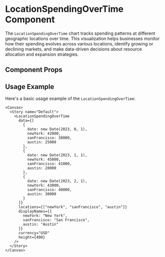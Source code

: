 

<Meta of={LocationSpendingOverTime} />

# LocationSpendingOverTime Component

The `LocationSpendingOverTime` chart tracks spending patterns at different geographic locations over time. This visualization helps businesses monitor how their spending evolves across various locations, identify growing or declining markets, and make data-driven decisions about resource allocation and expansion strategies.

## Component Props

<Canvas of={LocationSpendingOverTime.Default} />

<Controls />

## Usage Example

Here's a basic usage example of the `LocationSpendingOverTime`:

```tsx
<Canvas>
  <Story name="Default">
    <LocationSpendingOverTime 
      data={[
        { 
          date: new Date(2023, 0, 1), 
          newYork: 42000, 
          sanFrancisco: 38000, 
          austin: 25000 
        },
        { 
          date: new Date(2023, 1, 1), 
          newYork: 45000, 
          sanFrancisco: 41000, 
          austin: 28000 
        },
        { 
          date: new Date(2023, 2, 1), 
          newYork: 43000, 
          sanFrancisco: 40000, 
          austin: 30000 
        }
      ]}
      locations={["newYork", "sanFrancisco", "austin"]}
      displayNames={{
        newYork: "New York",
        sanFrancisco: "San Francisco",
        austin: "Austin"
      }}
      currency="USD"
      height={400}
    />
  </Story>
</Canvas>
``` 